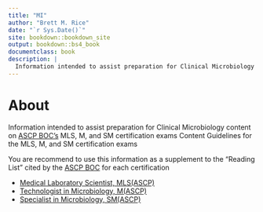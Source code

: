 ```yaml
--- 
title: "MI"
author: "Brett M. Rice"
date: "`r Sys.Date()`"
site: bookdown::bookdown_site
output: bookdown::bs4_book
documentclass: book
description: |
  Information intended to assist preparation for Clinical Microbiology content on ASCP BOC's MLS, M, and SM certification exams
---
```


# About {-}

Information intended to assist preparation for Clinical Microbiology content on <a href="https://www.ascp.org/content/board-of-certification/get-credentialed" target="_blank">ASCP BOC's</a> MLS, M, and SM certification exams Content Guidelines for the MLS, M, and SM certification exams

You are recommend to use this information as a supplement to the "Reading List" cited  by the <a href="https://www.ascp.org/content/board-of-certification/get-credentialed" target="_blank">ASCP BOC</a> for each certification

* <a href="https://www.ascp.org/content/board-of-certification/get-credentialed#us-certifications" target="_blank">Medical Laboratory Scientist, MLS(ASCP)</a>
* <a href="https://www.ascp.org/content/board-of-certification/get-credentialed#us-certifications" target="_blank">Technologist in Microbiology, M(ASCP)</a>
* <a href="https://www.ascp.org/content/board-of-certification/get-credentialed#us-certifications" target="_blank">Specialist in Microbiology, SM(ASCP)</a>